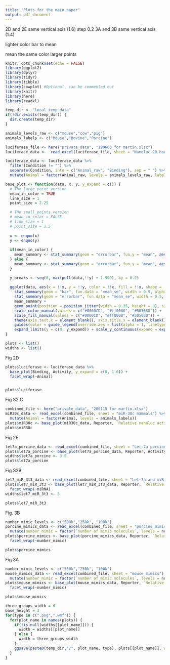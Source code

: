 ---
title: "Plots for the main paper"
output: pdf_document
---

2D and 2E same vertical axis (1.6) step 0.2
3A and 3B same vertical axis (1.4)

lighter color bar to mean

mean the same color
larger points

```{r setup, message=FALSE, echo=FALSE}
knitr::opts_chunk$set(echo = FALSE)
library(ggplot2)
library(dplyr)
library(tidyr)
library(tibble)
library(cowplot) #Optional, can be commented out
library(knitr)
library(here)
library(readxl)

temp_dir <- "local_temp_data"
if(!dir.exists(temp_dir)) {
  dir.create(temp_dir)
}
```

```{r}
animals_levels_raw <- c("mouse","cow","pig")
animals_labels <- c("Mouse","Bovine","Porcine")
```


```{r}
luciferase_file <- here("private_data", "190603 for martin.xlsx")
luciferase_data <-  read_excel(luciferase_file, sheet = "Nanoluc-20 hours-mammals", range = "A2:B100", col_names = c("Condition", "Activity"))

luciferase_data <- luciferase_data %>%
  filter(Condition != "") %>%
  separate(Condition, into = c("Animal_raw", "Binding"), sep = " ") %>%
  mutate(Animal = factor(Animal_raw, levels = animals_levels_raw, labels = animals_labels))
```

```{r}
base_plot <- function(data, x, y, y_expand = c()) {
  # The large_point version
  mean_in_color = TRUE
  line_size = 1
  point_size = 2.25

  # THe small_points version
  # mean_in_color = FALSE
  # line_size = 1
  # point_size = 1.5
  
  x <- enquo(x)
  y <- enquo(y)
  
  if(mean_in_color) {
    mean_summary <- stat_summary(geom = "errorbar", fun.y = "mean", aes(ymax = ..y.., ymin = ..y..), size = line_size)
  } else {
    mean_summary <- stat_summary(geom = "errorbar", fun.y = "mean", aes(ymax = ..y.., ymin = ..y..), color = "black", size = line_size)
  }

  y_breaks <- seq(0, max(pull(data,!!y) + 1.999), by = 0.2)
  
  ggplot(data, aes(x = !!x, y = !!y, color = !!x, fill = !!x, shape = !!x)) +
    stat_summary(geom = "bar", fun.data = "mean_se", width = 0.9, alpha = 0.15, color = NA) +
    stat_summary(geom = "errorbar", fun.data = "mean_se", width = 0.5, size = line_size) +
    mean_summary +
    geom_point(position = position_jitter(width = 0.35, height = 0), size = point_size) +
    scale_color_manual(values = c("#0000CD", "#ff0000", "#505050")) +
    scale_fill_manual(values = c("#0000CD", "#ff0000", "#505050")) +
    theme(axis.text.x = element_blank(), axis.title.x = element_blank(), axis.ticks.x = element_blank()) +
    guides(color = guide_legend(override.aes = list(alpha = 1, linetype = 0, fill = NA))) + 
    expand_limits(y = c(0, y_expand)) + scale_y_continuous(expand = expand_scale(mult = c(0, .05)), breaks = y_breaks)
}

plots <- list()
widths <- list()
```


Fig 2D
```{r, fig.height=3, fig.width=6}
plots$luciferase <- luciferase_data %>%
  base_plot(Binding, Activity, y_expand = c(0, 1.6)) +
  facet_wrap(~Animal)


plots$luciferase
```

Fig S2 C

```{r, fig.height=3, fig.width=6}
combined_file <- here("private_data", "200115 for martin.xlsx")
miR30c_data <- read_excel(combined_file, sheet = "miR-30c mammals") %>% 
  mutate(Animal = factor(Animal, levels = animals_labels))
plots$miR30c <- base_plot(miR30c_data, Reporter, `Relative nanoluc activity`) + facet_wrap(~Animal)
plots$miR30c
```

Fig 2E

```{r, fig.height = 3, fig.width = 3.5}
let7a_porcine_data <- read_excel(combined_file, sheet = "Let-7a porcine 40hours", col_names = c("Animal","Reporter","Activity"), range = "A1:C10")
plots$let7a_porcine <- base_plot(let7a_porcine_data, Reporter, Activity, y_expand = 1.6) + facet_wrap(~Animal)
widths$let7a_porcine <- 3.5
plots$let7a_porcine
```

Fig S2B

```{r, fig.height=3, fig.width=5}
let7_miR_3t3_data <- read_excel(combined_file, sheet = "Let-7a and miR-30c 3t3")
plots$let7_miR_3t3 <- base_plot(let7_miR_3t3_data, Reporter, `Relative nanoluc activity`) +
  facet_wrap(~miRNA)
widths$let7_miR_3t3 <- 5

plots$let7_miR_3t3
```

Fig. 3B

```{r, fig.height=3, fig.width=6}
number_mimic_levels <- c("500k","250k", "100k")
porcine_mimics_data <- read_excel(combined_file, sheet = "porcine mimics") %>%
  mutate(number_mimic = factor(`number of mimic molecules`, levels = number_mimic_levels))
plots$porcine_mimics <- base_plot(porcine_mimics_data, Reporter, `Relative nanoluc activity`, y_expand = 1.4) +
  facet_wrap(~number_mimic)

plots$porcine_mimics
```

Fig 3A

```{r, fig.height=3, fig.width=6}
number_mimic_levels <- c("500k","250k", "100k")
mouse_mimics_data <- read_excel(combined_file, sheet = "mouse mimics") %>%
  mutate(number_mimic = factor(`number of mimic molecules`, levels = number_mimic_levels))
plots$mouse_mimics <- base_plot(mouse_mimics_data, Reporter, `Relative nanoluc activity`, y_expand = 1.4) +
  facet_wrap(~number_mimic)

plots$mouse_mimics
```

```{r}
three_groups_width = 6
base_height = 3
for(type in c(".png",".wmf")) {
  for(plot_name in names(plots)) {
    if(!is.null(widths[[plot_name]])) {
      width = widths[[plot_name]]
    } else {
      width = three_groups_width
    }
    ggsave(paste0(temp_dir,"/", plot_name, type), plots[[plot_name]], width = width, height = base_height)
  }
}

```

